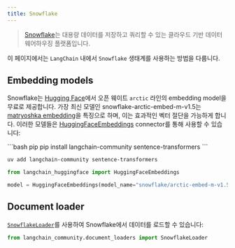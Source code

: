 ```yaml
---
title: Snowflake
---
```


> [Snowflake](https://www.snowflake.com/)는 대용량 데이터를 저장하고 쿼리할 수 있는
> 클라우드 기반 데이터 웨어하우징 플랫폼입니다.

이 페이지에서는 `LangChain` 내에서 `Snowflake` 생태계를 사용하는 방법을 다룹니다.

## Embedding models

Snowflake는 [Hugging Face](https://huggingface.co/Snowflake/snowflake-arctic-embed-m-v1.5)에서 오픈 웨이트 `arctic` 라인의 embedding model을 무료로 제공합니다. 가장 최신 모델인 snowflake-arctic-embed-m-v1.5는 [matryoshka embedding](https://arxiv.org/abs/2205.13147)을 특징으로 하며, 이는 효과적인 벡터 절단을 가능하게 합니다.
이러한 모델들은
[HuggingFaceEmbeddings](/oss/integrations/text_embedding/huggingfacehub) connector를 통해 사용할 수 있습니다:

<CodeGroup>
```bash pip
pip install langchain-community sentence-transformers
```

```bash uv
uv add langchain-community sentence-transformers
```
</CodeGroup>

```python
from langchain_huggingface import HuggingFaceEmbeddings

model = HuggingFaceEmbeddings(model_name="snowflake/arctic-embed-m-v1.5")
```

## Document loader

[`SnowflakeLoader`](/oss/integrations/document_loaders/snowflake)를 사용하여
Snowflake에서 데이터를 로드할 수 있습니다:

```python
from langchain_community.document_loaders import SnowflakeLoader
```
